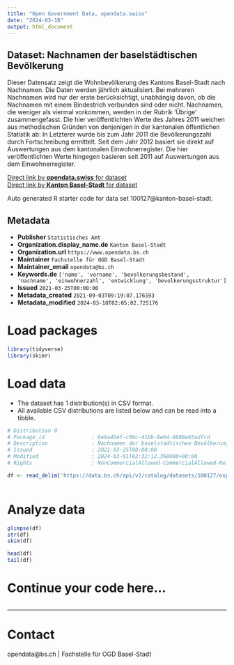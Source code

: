 ```yaml
---
title: "Open Government Data, opendata.swiss"
date: "2024-03-18"
output: html_document
---
```


## Dataset: Nachnamen der baselstädtischen Bevölkerung

Dieser Datensatz zeigt die Wohnbevölkerung des Kantons Basel-Stadt nach Nachnamen. Die Daten werden jährlich aktualisiert. Bei mehreren Nachnamen wird nur der erste berücksichtigt, unabhängig davon, ob die Nachnamen mit einem Bindestrich verbunden sind oder nicht. Nachnamen, die weniger als viermal vorkommen, werden in der Rubrik 'Übrige' zusammengefasst. Die hier veröffentlichten Werte des Jahres 2011 weichen aus methodischen Gründen von denjenigen in der kantonalen öffentlichen Statistik ab: In Letzterer wurde bis zum Jahr 2011 die Bevölkerungszahl durch Fortschreibung ermittelt. Seit dem Jahr 2012 basiert sie direkt auf Auswertungen aus dem kantonalen Einwohnerregister. Die hier veröffentlichten Werte hingegen basieren seit 2011 auf Auswertungen aus dem Einwohnerregister.

[Direct link by **opendata.swiss** for dataset](https://opendata.swiss/de/dataset/nachnamen-der-baselstadtischen-bevolkerung)<br>
[Direct link by **Kanton Basel-Stadt** for dataset](https://data.bs.ch/explore/dataset/100127/)

Auto generated R starter code for data set 100127@kanton-basel-stadt.

## Metadata

- **Publisher** `Statistisches Amt`
- **Organization.display_name.de** `Kanton Basel-Stadt`
- **Organization.url** `https://www.opendata.bs.ch`
- **Maintainer** `Fachstelle für OGD Basel-Stadt`
- **Maintainer_email** `opendata@bs.ch`
- **Keywords.de** `['name', 'vorname', 'bevolkerungsbestand', 'nachname', 'einwohnerzahl', 'entwicklung', 'bevolkerungsstruktur']`
- **Issued** `2021-03-25T00:00:00`
- **Metadata_created** `2021-09-03T09:19:07.176593`
- **Metadata_modified** `2024-03-18T02:05:02.725176`


# Load packages

```r

library(tidyverse)
library(skimr)

```

# Load data

-   The dataset has 1 distribution(s) in CSV format.
-   All available CSV distributions are listed below and can be read into a tibble.

```r

# Distribution 0
# Package_id               : 6e9a4bef-c09c-41bb-8e64-8688e65adfcd
# Description              : Nachnamen der baselstädtischen Bevölkerung (csv)
# Issued                   : 2021-03-25T00:00:00
# Modified                 : 2024-03-01T02:32:12.368000+00:00
# Rights                   : NonCommercialAllowed-CommercialAllowed-ReferenceRequired

df <- read_delim('https://data.bs.ch/api/v2/catalog/datasets/100127/exports/csv')



```

# Analyze data

```r

glimpse(df)
str(df)
skim(df)

head(df)
tail(df)

```

# Continue your code here...

```r

```

------------------------------------------------------------------------

# Contact

opendata@bs.ch | Fachstelle für OGD Basel-Stadt
